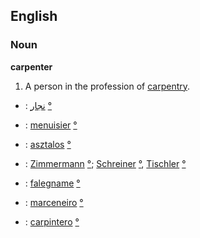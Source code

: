 ==English==
===Noun===
'''carpenter'''
#A person in the profession of [[carpentry]].

*{{ar}}: [[نجار]] [[:ar:نجار|°]]
*{{fr}}: [[menuisier]] [[:fr:menuisier|°]]
*{{hu}}: [[asztalos]] [[:hu:asztalos|°]] 
*{{de}}: [[Zimmermann]] [[:de:Zimmermann|°]]; [[Schreiner]] [[:de:Schreiner|°]], [[Tischler]] [[:de:Tischler|°]]
*{{it}}: [[falegname]] [[:it:falegname|°]]
*{{pt}}: [[marceneiro]] [[:pt:marceneiro|°]]
*{{es}}: [[carpintero]] [[:es:carpintero|°]]